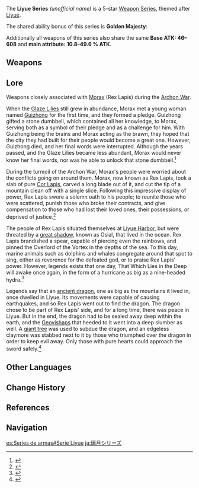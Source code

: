 {{Weapon Series Infobox
|quality  = 5
|region  = Liyue
|passive = Golden Majesty
|lore    = [[Morax]] during the [[Archon War]]
|other   = Base ATK: 46–608<br>Main attribute: 10.8–49.6% ATK
}}
The '''Liyue Series''' ''(unofficial name)'' is a 5-star [[Weapon Series]], themed after [[Liyue]].

The shared ability bonus of this series is '''Golden Majesty''':<br>
{{Description|Increases Shield Strength by '''20–40'''%. Scoring hits on opponents increases ATK by '''4–8'''% for 8s. Max 5 stacks. Can only occur once every 0.3s. While protected by a shield, this ATK increase effect is increased by 100%.}}

Additionally all weapons of this series also share the same '''Base ATK: 46–608''' and '''main attribute: 10.8–49.6 % ATK'''.

==Weapons==
{{Weapons by Category Table|type=Liyue Series}}

==Lore==
Weapons closely associated with [[Morax]] (Rex Lapis) during the [[Archon War]].

When the [[Glaze Lily|Glaze Lilies]] still grew in abundance, Morax met a young woman named [[Guizhong]] for the first time, and they formed a pledge. Guizhong gifted a stone dumbbell, which contained all her knowledge, to Morax, serving both as a symbol of their pledge and as a challenge for him. With Guizhong being the brains and Morax acting as the brawn, they hoped that the city they had built for their people would become a great one. However, Guizhong died, and her final words were interrupted. Although the years passed, and the Glaze Lilies became less abundant, Morax would never know her final words, nor was he able to unlock that stone dumbbell.<ref>{{Ref/Weapon|Memory of Dust}}</ref>

During the turmoil of the Archon War, Morax's people were worried about the conflicts going on around them. Morax, now known as Rex Lapis, took a slab of pure [[Cor Lapis]], carved a long blade out of it, and cut the tip of a mountain clean off with a single slice. Following this impressive display of power, Rex Lapis swore a solemn oath to his people; to reunite those who were scattered, punish those who broke their contracts, and give compensation to those who had lost their loved ones, their possessions, or deprived of justice.<ref>{{Ref/Weapon|Summit Shaper}}</ref>

The people of Rex Lapis situated themselves at [[Liyue Harbor]], but were threated by a [[Osial|great shadow]], known as Osial, that lived in the ocean. Rex Lapis brandished a spear, capable of piercing even the rainbows, and pinned the Overlord of the Vortex in the depths of the sea. To this day, marine animals such as dolphins and whales congregate around that spot to sing, either as reverence for the defeated god, or to praise Rex Lapis' power. However, legends exists that one day, That Which Lies in the Deep will awake once again, in the form of a hurricane as big as a nine-headed hydra.<ref>{{Ref/Weapon|Vortex Vanquisher}}</ref>

Legends say that an [[Azhdaha|ancient dragon]], one as big as the mountains it lived in, once dwelled in Liyue. Its movements were capable of causing earthquakes, and so Rex Lapis went out to find the dragon. The dragon chose to be part of Rex Lapis' side, and for a long time, there was peace in Liyue. But in the end, the dragon had to be sealed away deep within the earth, and the [[Geovishaps]] that heeded to it went into a deep slumber as well. A [[Nantianmen|giant tree]] was used to subdue the dragon, and an edgeless claymore was stabbed next to it by those who triumphed over the dragon in order to keep evil away. Only those with pure hearts could approach the sword safely.<ref>{{Ref/Weapon|The Unforged}}</ref>

==Other Languages==
<!-- This section is transcluded on the weapon pages. -->
{{Other Languages
|en      = Golden Majesty
|zhs     = 金璋皇极
|zhs_rm  = Jīnzhāng Huángjí
|zht     = 金璋皇極
|zht_rm  = Jīnzhāng Huángjí
|zh_tl   = 
|ja      = 金璋君臨
|ja_rm   = Kinshou Kunrin{{Assumed}}
|ja_tl   = Golden Reign
|ko      = 금빛의 옥・제군의 길
|ko_rm   = Geumbit-ui Ok - Jegun-ui Gil
|ko_tl   = Golden Jade - Path of Majesty
|es      = Majestad dorada
|es_tl   = Golden Majesty
|fr      = Majesté dorée
|fr_tl   = Golden Majesty
|ru      = Золочёное величество
|ru_tl   = Gilded Majesty
|th      = Golden Majesty
|vi      = Hoàng Cực Chương Vàng
|vi_tl   = 
|de      = Majestätische Größe
|de_tl   = Majestic Greatness
|id      = Golden Majesty
|pt      = Majestade Dourada
|pt_tl   = 
|tr      = Altın İhtişam
|tr_tl   = Golden Glory
|it      = Maestà dorata
|it_tl   = Golden Majesty
}}

==Change History==
{{Change History|1.1}}

==References==
{{Reflist}}

==Navigation==
{{Weapon Series Navbox}}

[[es:Series de armas#Serie Liyue]]
[[ja:璃月シリーズ]]